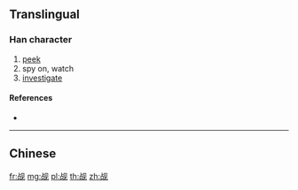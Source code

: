 {{character info/new}}
{{also|覘}}
==Translingual==

===Han character===
{{Han char|rn=147|rad=见|as=05|sn=9|four=|canj=YRBHU}}

# [[peek]]
# spy on, watch
# [[investigate]]

====References====
* {{Han ref|kx=1139.051|hdz=63667.010|uh=89C7|ud=35271}}

----

==Chinese==
{{zh-see|覘}}

[[fr:觇]]
[[mg:觇]]
[[pl:觇]]
[[th:觇]]
[[zh:觇]]